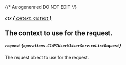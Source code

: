 {/* Autogenerated DO NOT EDIT  */}

##### `ctx` [*{ `context.Context` }*](https://pkg.go.dev/context#Context)
The context to use for the request.
---
##### `request` *{`operations.C1APIUserV1UserServiceListRequest`}*
The request object to use for the request.

<Collapsible openLabel={Labels.showProperties} closeLabel={Labels.hideProperties}>
  <C1APIUserV1UserServiceListRequest />
</Collapsible>


